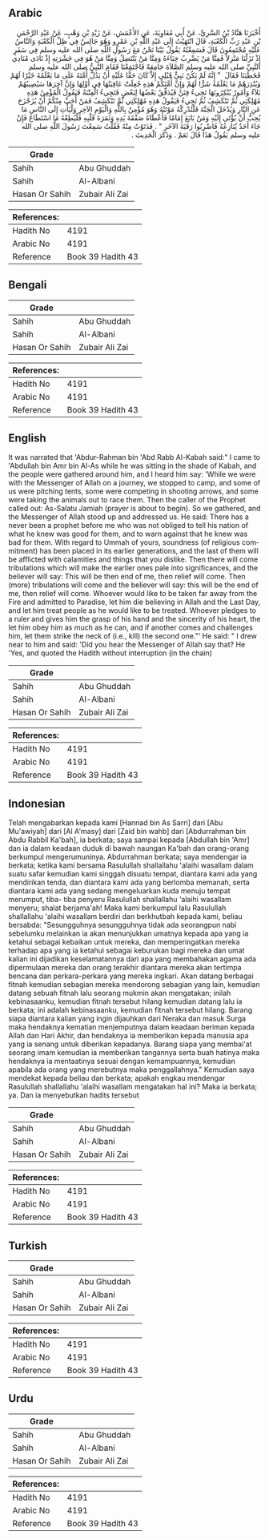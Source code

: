 ## Arabic


<div dir="rtl" lang="ar" style={{fontSize:'larger',backgroundColor:'#f8f9fa',padding:20}}>
أَخْبَرَنَا هَنَّادُ بْنُ السَّرِيِّ، عَنْ أَبِي مُعَاوِيَةَ، عَنِ الأَعْمَشِ، عَنْ زَيْدِ بْنِ وَهْبٍ، عَنْ عَبْدِ الرَّحْمَنِ بْنِ عَبْدِ رَبِّ الْكَعْبَةِ، قَالَ انْتَهَيْتُ إِلَى عَبْدِ اللَّهِ بْنِ عَمْرٍو وَهُوَ جَالِسٌ فِي ظِلِّ الْكَعْبَةِ وَالنَّاسُ عَلَيْهِ مُجْتَمِعُونَ قَالَ فَسَمِعْتُهُ يَقُولُ بَيْنَا نَحْنُ مَعَ رَسُولِ اللَّهِ صلى الله عليه وسلم فِي سَفَرٍ إِذْ نَزَلْنَا مَنْزِلاً فَمِنَّا مَنْ يَضْرِبُ خِبَاءَهُ وَمِنَّا مَنْ يَنْتَضِلُ وَمِنَّا مَنْ هُوَ فِي جَشْرَتِهِ إِذْ نَادَى مُنَادِي النَّبِيِّ صلى الله عليه وسلم الصَّلاَةَ جَامِعَةً فَاجْتَمَعْنَا فَقَامَ النَّبِيُّ صلى الله عليه وسلم فَخَطَبَنَا فَقَالَ ‏ "‏ إِنَّهُ لَمْ يَكُنْ نَبِيٌّ قَبْلِي إِلاَّ كَانَ حَقًّا عَلَيْهِ أَنْ يَدُلَّ أُمَّتَهُ عَلَى مَا يَعْلَمُهُ خَيْرًا لَهُمْ وَيُنْذِرَهُمْ مَا يَعْلَمُهُ شَرًّا لَهُمْ وَإِنَّ أُمَّتَكُمْ هَذِهِ جُعِلَتْ عَافِيَتُهَا فِي أَوَّلِهَا وَإِنَّ آخِرَهَا سَيُصِيبُهُمْ بَلاَءٌ وَأُمُورٌ يُنْكِرُونَهَا تَجِيءُ فِتَنٌ فَيُدَقِّقُ بَعْضُهَا لِبَعْضٍ فَتَجِيءُ الْفِتْنَةُ فَيَقُولُ الْمُؤْمِنُ هَذِهِ مُهْلِكَتِي ثُمَّ تَنْكَشِفُ ثُمَّ تَجِيءُ فَيَقُولُ هَذِهِ مُهْلِكَتِي ثُمَّ تَنْكَشِفُ فَمَنْ أَحَبَّ مِنْكُمْ أَنْ يُزَحْزَحَ عَنِ النَّارِ وَيُدْخَلَ الْجَنَّةَ فَلْتُدْرِكْهُ مَوْتَتُهُ وَهُوَ مُؤْمِنٌ بِاللَّهِ وَالْيَوْمِ الآخِرِ وَلْيَأْتِ إِلَى النَّاسِ مَا يُحِبُّ أَنْ يُؤْتَى إِلَيْهِ وَمَنْ بَايَعَ إِمَامًا فَأَعْطَاهُ صَفْقَةَ يَدِهِ وَثَمَرَةَ قَلْبِهِ فَلْيُطِعْهُ مَا اسْتَطَاعَ فَإِنْ جَاءَ أَحَدٌ يُنَازِعُهُ فَاضْرِبُوا رَقَبَةَ الآخَرِ ‏"‏ ‏.‏ فَدَنَوْتُ مِنْهُ فَقُلْتُ سَمِعْتَ رَسُولَ اللَّهِ صلى الله عليه وسلم يَقُولُ هَذَا قَالَ نَعَمْ ‏.‏ وَذَكَرَ الْحَدِيثَ ‏.‏
</div>
<div style={{backgroundColor:'#f8f9fa',padding:20, marginBottom: 10}}><table> <thead> <tr> <th>Grade</th> <th></th> </tr> </thead> <tbody> <tr><td>Sahih</td><td>Abu Ghuddah</td></tr><tr><td>Sahih</td><td>Al-Albani</td></tr><tr><td>Hasan Or Sahih</td><td>Zubair Ali Zai</td></tr></tbody></table><table> <thead> <tr> <th>References:</th> <th></th> </tr> </thead> <tbody><tr><td>Hadith No</td><td>4191</td></tr><tr><td>Arabic No</td><td>4191</td></tr><tr><td>Reference</td><td>Book 39 Hadith 43</td></tr></tbody></table></div>

## Bengali


<div dir="ltr" lang="bn" style={{fontSize:'larger',backgroundColor:'#f8f9fa',padding:20}}>

</div>
<div style={{backgroundColor:'#f8f9fa',padding:20, marginBottom: 10}}><table> <thead> <tr> <th>Grade</th> <th></th> </tr> </thead> <tbody> <tr><td>Sahih</td><td>Abu Ghuddah</td></tr><tr><td>Sahih</td><td>Al-Albani</td></tr><tr><td>Hasan Or Sahih</td><td>Zubair Ali Zai</td></tr></tbody></table><table> <thead> <tr> <th>References:</th> <th></th> </tr> </thead> <tbody><tr><td>Hadith No</td><td>4191</td></tr><tr><td>Arabic No</td><td>4191</td></tr><tr><td>Reference</td><td>Book 39 Hadith 43</td></tr></tbody></table></div>

## English


<div dir="ltr" lang="en" style={{fontSize:'larger',backgroundColor:'#f8f9fa',padding:20}}>
It was narrated that 'Abdur-Rahman bin 'Abd Rabb Al-Kabah said:" I came to 'Abdullah bin Amr bin Al-As while he was sitting in the shade of Kabah, and the people were gathered around him, and I heard him say: 'While we were with the Messenger of Allah on a journey, we stopped to camp, and some of us were pitching tents, some were competing in shooting arrows, and some were taking the animals out to race them. Then the caller of the Prophet called out: As-Salatu Jamiah (prayer is about to begin). So we gathered, and the Messenger of Allah stood up and addressed us. He said: There has a never been a prophet before me who was not obliged to tell his nation of what he knew was good for them, and to warn against that he knew was bad for them. With regard to Ummah of yours, soundness (of religious commitment) has been placed in its earlier generations, and the last of them will be afflicted with calamities and things that you dislike. Then there will come tribulations which will make the earlier ones pale into significances, and the believer will say: This will be then end of me, then relief will come. Then (more) tribulations will come and the believer will say: this will be the end of me, then relief will come. Whoever would like to be taken far away from the Fire and admitted to Paradise, let him die believing in Allah and the Last Day, and let him treat people as he would like to be treated. Whoever pledges to a ruler and gives him the grasp of his hand and the sincerity of his heart, the let him obey him as much as he can, and if another comes and challenges him, let them strike the neck of (i.e., kill) the second one."' He said: " I drew near to him and said: 'Did you hear the Messenger of Allah say that? He 'Yes, and quoted the Hadith without interruption (in the chain)
</div>
<div style={{backgroundColor:'#f8f9fa',padding:20, marginBottom: 10}}><table> <thead> <tr> <th>Grade</th> <th></th> </tr> </thead> <tbody> <tr><td>Sahih</td><td>Abu Ghuddah</td></tr><tr><td>Sahih</td><td>Al-Albani</td></tr><tr><td>Hasan Or Sahih</td><td>Zubair Ali Zai</td></tr></tbody></table><table> <thead> <tr> <th>References:</th> <th></th> </tr> </thead> <tbody><tr><td>Hadith No</td><td>4191</td></tr><tr><td>Arabic No</td><td>4191</td></tr><tr><td>Reference</td><td>Book 39 Hadith 43</td></tr></tbody></table></div>

## Indonesian


<div dir="ltr" lang="id" style={{fontSize:'larger',backgroundColor:'#f8f9fa',padding:20}}>
Telah mengabarkan kepada kami [Hannad bin As Sarri] dari [Abu Mu'awiyah] dari [Al A'masy] dari [Zaid bin wahb] dari [Abdurrahman bin Abdu Rabbil Ka'bah], ia berkata; saya sampai kepada [Abdullah bin 'Amr] dan ia dalam keadaan duduk di bawah naungan Ka'bah dan orang-orang berkumpul mengerumuninya. Abdurrahman berkata; saya mendengar ia berkata; ketika kami bersama Rasulullah shallallahu 'alaihi wasallam dalam suatu safar kemudian kami singgah disuatu tempat, diantara kami ada yang mendirikan tenda, dan diantara kami ada yang berlomba memanah, serta diantara kami ada yang sedang mengeluarkan kuda menuju tempat merumput, tiba- tiba penyeru Rasulullah shallallahu 'alaihi wasallam menyeru; shalat berjama'ah! Maka kami berkumpul lalu Rasulullah shallallahu 'alaihi wasallam berdiri dan berkhutbah kepada kami, beliau bersabda: "Sesungguhnya sesungguhnya tidak ada seorangpun nabi sebelumku melainkan ia akan menunjukkan umatnya kepada apa yang ia ketahui sebagai kebaikan untuk mereka, dan memperingatkan mereka terhadap apa yang ia ketahui sebagai keburukan bagi mereka dan umat kalian ini dijadikan keselamatannya dari apa yang membahakan agama ada dipermulaan mereka dan orang terakhir diantara mereka akan tertimpa bencana dan perkara-perkara yang mereka ingkari. Akan datang berbagai fitnah kemudian sebagian mereka mendorong sebagian yang lain, kemudian datang sebuah fitnah lalu seorang mukmin akan mengatakan; inilah kebinasaanku, kemudian fitnah tersebut hilang kemudian datang lalu ia berkata; ini adalah kebinasaanku, kemudian fitnah tersebut hilang. Barang siapa diantara kalian yang ingin dijauhkan dari Neraka dan masuk Surga maka hendaknya kematian menjemputnya dalam keadaan beriman kepada Allah dan Hari Akhir, dan hendaknya ia memberikan kepada manusia apa yang ia senang untuk diberikan kepadanya. Barang siapa yang membai'at seorang imam kemudian ia memberikan tangannya serta buah hatinya maka hendaknya ia mentaatinya sesuai dengan kemampuannya, kemudian apabila ada orang yang merebutnya maka penggallahnya." Kemudian saya mendekat kepada beliau dan berkata; apakah engkau mendengar Rasulullah shallallahu 'alaihi wasallam mengatakan hal ini? Maka ia berkata; ya. Dan ia menyebutkan hadits tersebut
</div>
<div style={{backgroundColor:'#f8f9fa',padding:20, marginBottom: 10}}><table> <thead> <tr> <th>Grade</th> <th></th> </tr> </thead> <tbody> <tr><td>Sahih</td><td>Abu Ghuddah</td></tr><tr><td>Sahih</td><td>Al-Albani</td></tr><tr><td>Hasan Or Sahih</td><td>Zubair Ali Zai</td></tr></tbody></table><table> <thead> <tr> <th>References:</th> <th></th> </tr> </thead> <tbody><tr><td>Hadith No</td><td>4191</td></tr><tr><td>Arabic No</td><td>4191</td></tr><tr><td>Reference</td><td>Book 39 Hadith 43</td></tr></tbody></table></div>

## Turkish


<div dir="ltr" lang="tr" style={{fontSize:'larger',backgroundColor:'#f8f9fa',padding:20}}>

</div>
<div style={{backgroundColor:'#f8f9fa',padding:20, marginBottom: 10}}><table> <thead> <tr> <th>Grade</th> <th></th> </tr> </thead> <tbody> <tr><td>Sahih</td><td>Abu Ghuddah</td></tr><tr><td>Sahih</td><td>Al-Albani</td></tr><tr><td>Hasan Or Sahih</td><td>Zubair Ali Zai</td></tr></tbody></table><table> <thead> <tr> <th>References:</th> <th></th> </tr> </thead> <tbody><tr><td>Hadith No</td><td>4191</td></tr><tr><td>Arabic No</td><td>4191</td></tr><tr><td>Reference</td><td>Book 39 Hadith 43</td></tr></tbody></table></div>

## Urdu


<div dir="rtl" lang="ur" style={{fontSize:'larger',backgroundColor:'#f8f9fa',padding:20}}>

</div>
<div style={{backgroundColor:'#f8f9fa',padding:20, marginBottom: 10}}><table> <thead> <tr> <th>Grade</th> <th></th> </tr> </thead> <tbody> <tr><td>Sahih</td><td>Abu Ghuddah</td></tr><tr><td>Sahih</td><td>Al-Albani</td></tr><tr><td>Hasan Or Sahih</td><td>Zubair Ali Zai</td></tr></tbody></table><table> <thead> <tr> <th>References:</th> <th></th> </tr> </thead> <tbody><tr><td>Hadith No</td><td>4191</td></tr><tr><td>Arabic No</td><td>4191</td></tr><tr><td>Reference</td><td>Book 39 Hadith 43</td></tr></tbody></table></div>